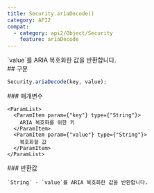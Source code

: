 ```yaml
---
title: Security.ariaDecode()
category: API2
compat:
  - category: api2/Object/Security
    feature: ariaDecode
---
```


<Section>
  `value`를 ARIA 복호화한 값을 반환합니다.
</Section>
<Section>
  ## 구문

  ~~~js
  Security.ariaDecode(key, value);
  ~~~

  <Section>
    ### 매개변수

    <ParamList>
      <ParamItem param={"key"} type={"String"}>
        ARIA 복호화를 위한 키
      </ParamItem>
      <ParamItem param={"value"} type={"String"}>
        복호화할 값
      </ParamItem>
    </ParamList>
  </Section>
  <Section>
    ### 반환값

    `String` - `value`를 ARIA 복호화한 값을 반환합니다.
  </Section>
</Section>